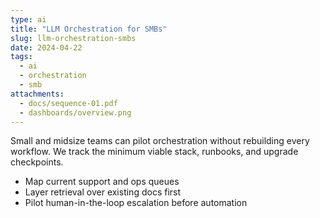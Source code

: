 ```yaml
---
type: ai
title: "LLM Orchestration for SMBs"
slug: llm-orchestration-smbs
date: 2024-04-22
tags:
  - ai
  - orchestration
  - smb
attachments:
  - docs/sequence-01.pdf
  - dashboards/overview.png
---
```


Small and midsize teams can pilot orchestration without rebuilding every workflow.
We track the minimum viable stack, runbooks, and upgrade checkpoints.

- Map current support and ops queues
- Layer retrieval over existing docs first
- Pilot human-in-the-loop escalation before automation
